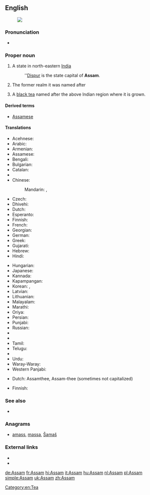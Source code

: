 ==English==
[[Image:Assam in India (disputed hatched).svg|thumb|]]

===Pronunciation===
* {{IPA|/əˈsɒm/|lang=en}}

===Proper noun===
{{en-proper noun}}
# A state in north-eastern [[India]]
#: ''[[Dispur]] is the state capital of '''Assam'''.
# {{context|history|lang=en}} The former realm it was named after
# A [[black tea]] named after the above Indian region where it is grown.

====Derived terms====
* [[Assamese]]

====Translations====
{{trans-top|state in India}}
* Acehnese: {{tø|ace|Assam}}
* Arabic: {{t-|ar|أسام|m|tr='asām}}
* Armenian: {{t-|hy|Ասսամ|tr=Assam}}
* Assamese: {{t-|as|অসম|tr=ôxôm|sc=Beng|tr=asam}}
* Bengali: {{t-|bn|আসাম|tr=Asam|sc=Beng|tr=āsām}}
* Bulgarian: {{t-|bg|Асам|sc=Cyrl}}
* Catalan: {{t-|ca|Assam}}
* {{trreq|hne}}
* Chinese:
*: Mandarin: {{t|cmn|阿薩密邦|sc=Hani}}, {{t|cmn|阿萨密邦|tr=Āsàmì-bāng|sc=Hani}}
* Czech: {{t-|cs|Ásám|m}}
* Dhivehi: {{t-|dv|އާސާމު|sc=Thaa|tr=‘āsāmu}}
* Dutch: {{t+|nl|Assam|n}}
* Esperanto: {{t-|eo|Asamo}}
* Finnish: {{t-|fi|Assam}}
* French: {{t+|fr|Assam|n}}
* Georgian: {{t-|ka|ასამი|tr=asami|sc=Geor}}
* German: {{t+|de|Assam|n}}
* Greek: {{t-|el|Ασσάμ|f|tr=Assám}}
* Gujarati: {{t-|gu|આસામ|tr=āsām|sc=Gujr}}
* Hebrew: {{t-|he|אסאם|tr=}}
* Hindi: {{t-|hi|आसाम|tr=āsām}}
{{trans-mid}}
* Hungarian: {{t+|hu|Asszám}}
* Japanese: {{t-|ja|アッサム州|tr=Assamu-shū}}
* Kannada: {{t-|kn|ಅಸ್ಸಾಂ|sc=Knda|tr=assāṁ}}
* Kapampangan: {{tø|pam|Assam}}
* Korean: {{t-|ko|아삼 주|tr=Asam ju|sc=Hang}}, {{t-|ko|아삼|tr=Asam|sc=Hang}}
* Latvian: {{t-|lv|Asama}}
* Lithuanian: {{t-|lt|Asamas}}
* Malayalam: {{t+|ml|ആസാം|tr=āsām|sc=Mlym}}
* Marathi: {{t-|mr|आसाम|tr=āsām|sc=Deva}}
* Oriya: {{t-|or|ଆସାମ|tr=āsām|sc=Orya}}
* Persian: {{t-|fa|آسام|tr=Âsâm|sc=fa-Arab}}
* Punjabi: {{t-|pa|ਅਸਾਮ|tr=asām|sc=Guru}}
* Russian: {{t-|ru|Ассам|m|tr=Assám}}
* {{trreq|sat}}
* {{trreq|sip}}
* Tamil: {{t+|ta|அசாம்|tr=acām|sc=Taml}}
* Telugu: {{t+|te|అసోం|tr=asōṁ|sc=Telu}}
* {{trreq|uk}}
* Urdu: {{t-|ur|آسام|tr=āsām}}
* Waray-Waray: {{tø|war|Assam}}
* Western Panjabi: {{t+|pnb|آسام}}
{{trans-bottom}}

{{trans-top|black tea}}
* Dutch: Assamthee, Assam-thee (sometimes not capitalized)
{{trans-mid}}
* Finnish: {{t+|fi|tee|alt=Assam-tee}}
{{trans-bottom}}

===See also===
* {{list:states of India/en}}

===Anagrams===
* [[amass#English|amass]], [[massa#English|massa]], [[Šamaš#English|Šamaš]]

===External links===
* {{pedialite}}
* {{pedialite|Assam tea}}

[[Category:en:Tea]]

[[de:Assam]]
[[fr:Assam]]
[[hi:Assam]]
[[it:Assam]]
[[hu:Assam]]
[[nl:Assam]]
[[pl:Assam]]
[[simple:Assam]]
[[uk:Assam]]
[[zh:Assam]]